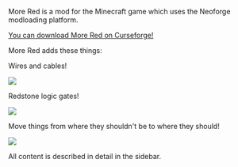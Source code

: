 More Red is a mod for the Minecraft game which uses the Neoforge modloading platform.

[You can download More Red on Curseforge!](https://www.curseforge.com/minecraft/mc-mods/more-red)

More Red adds these things:

Wires and cables!

![](https://commoble.s3.us-east-1.amazonaws.com/images/morered/blockless_bundled_cables.png)

Redstone logic gates!

![](https://commoble.s3.us-east-1.amazonaws.com/images/morered/xnor_gate_combinations.png)

Move things from where they shouldn't be to where they should!

![](https://commoble.s3.us-east-1.amazonaws.com/images/tubesreloaded/tubing_pliers.png)

All content is described in detail in the sidebar.
